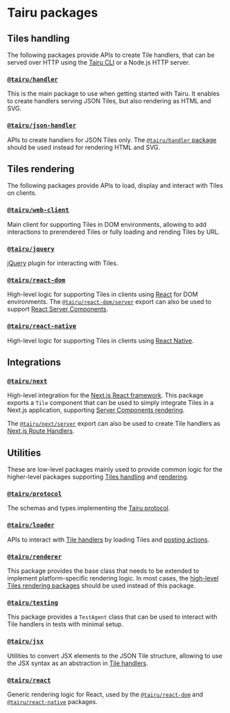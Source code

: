 # Tairu packages

## Tiles handling

The following packages provide APIs to create Tile handlers, that can be served over HTTP using the [Tairu CLI](./cli.mdx) or a Node.js HTTP server.

### [`@tairu/handler`](./api/handler/index.md)

This is the main package to use when getting started with Tairu. It enables to create handlers serving JSON Tiles, but also rendering as HTML and SVG.

### [`@tairu/json-handler`](./api/json-handler/index.md)

APIs to create handlers for JSON Tiles only. The [`@tairu/handler` package](./api/handler/index.md) should be used instead for rendering HTML and SVG.

## Tiles rendering

The following packages provide APIs to load, display and interact with Tiles on clients.

### [`@tairu/web-client`](./api/web-client/index.md)

Main client for supporting Tiles in DOM environments, allowing to add interactions to prerendered Tiles or fully loading and rending Tiles by URL.

### [`@tairu/jquery`](./api/jquery/index.md)

[jQuery](https://jquery.com/) plugin for interacting with Tiles.

### [`@tairu/react-dom`](./api/react-dom/react-dom/index.md)

High-level logic for supporting Tiles in clients using [React](https://react.dev/) for DOM environments. The [`@tairu/react-dom/server`](./api/react-dom/react-dom/server/index.md) export can also be used to support [React Server Components](https://react.dev/reference/rsc/server-components).

### [`@tairu/react-native`](./api/react-native/index.md)

High-level logic for supporting Tiles in clients using [React Native](https://reactnative.dev/).

## Integrations

### [`@tairu/next`](./api/next/next/index.md)

High-level integration for the [Next.js React framework](https://nextjs.org/). This package exports a `Tile` component that can be used to simply integrate Tiles in a Next.js application, supporting [Server Components rendering](https://nextjs.org/docs/app/building-your-application/rendering/server-components).

The [`@tairu/next/server`](./api/next/next/server/index.md) export can also be used to create Tile handlers as [Next.js Route Handlers](https://nextjs.org/docs/app/building-your-application/routing/route-handlers).

## Utilities

These are low-level packages mainly used to provide common logic for the higher-level packages supporting [Tiles handling](#tiles-handling) and [rendering](#tiles-rendering).

### [`@tairu/protocol`](./api/protocol/index.md)

The schemas and types implementing the [Tairu protocol](./protocol.mdx).

### [`@tairu/loader`](./api/loader/index.md)

APIs to interact with [Tile handlers](#tiles-handling) by loading Tiles and [posting actions](./protocol.mdx#action-buttons).

### [`@tairu/renderer`](./api/renderer/index.md)

This package provides the base class that needs to be extended to implement platform-specific rendering logic. In most cases, the [high-level Tiles rendering packages](#tiles-rendering) should be used instead of this package.

### [`@tairu/testing`](./api/testing/index.md)

This package provides a `TestAgent` class that can be used to interact with Tile handlers in tests with minimal setup.

### [`@tairu/jsx`](./api/jsx/index.md)

Utilities to convert JSX elements to the JSON Tile structure, allowing to use the JSX syntax as an abstraction in [Tile handlers](#tiles-handling).
 
### [`@tairu/react`](./api/react/index.md)

Generic rendering logic for React, used by the [`@tairu/react-dom`](./api/react-dom/react-dom/index.md) and [`@tairu/react-native`](./api/react-native/index.md) packages.